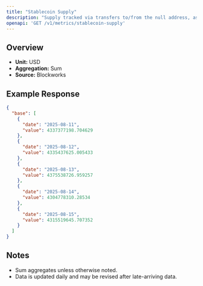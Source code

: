 ```yaml
---
title: "Stablecoin Supply"
description: "Supply tracked via transfers to/from the null address, as well as distinct issuance and redemption events for supported stablecoins. Circulating supply remove supply held in bridges, token treasuries, and known mint/burn addresses."
openapi: 'GET /v1/metrics/stablecoin-supply'
---
```


## Overview

- **Unit:** USD
- **Aggregation:** Sum
- **Source:** Blockworks

## Example Response

```json
{
  "base": [
    {
      "date": "2025-08-11",
      "value": 4337377198.704629
    },
    {
      "date": "2025-08-12",
      "value": 4335437625.005433
    },
    {
      "date": "2025-08-13",
      "value": 4375538726.959257
    },
    {
      "date": "2025-08-14",
      "value": 4304778310.28534
    },
    {
      "date": "2025-08-15",
      "value": 4315519645.707352
    }
  ]
}
```

## Notes
- Sum aggregates unless otherwise noted.
- Data is updated daily and may be revised after late-arriving data.
